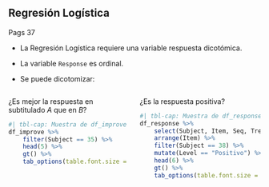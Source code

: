 ## Regresión Logística


::: {.notes}
Pags 37
:::


::: {.fragment .fade-in}
* La Regresión Logística requiere una variable respuesta dicotómica.
:::

::: {.fragment .fade-in}
* La variable `Response` es ordinal.
:::

::: {.fragment .fade-in}
* Se puede dicotomizar:
:::

:::: {.columns}
::: {.column width="50%"}
::: {.fragment .fade-in}

¿Es mejor la respuesta en subtitulado $A$ que en $B$?

```r
#| tbl-cap: Muestra de df_improve
df_improve %>%
    filter(Subject == 35) %>%
    head(5) %>%
    gt() %>%
    tab_options(table.font.size = 25)
```
:::
:::

::: {.column width="50%"}
::: {.fragment .fade-in}


¿Es la respuesta positiva?

```r
#| tbl-cap: Muestra de df_response con variable Level
df_response %>%
    select(Subject, Item, Seq, Treat, Response, Level) %>%
    arrange(Item) %>%
    filter(Subject == 38) %>%
    mutate(Level == "Positivo") %>%
    head(6) %>%
    gt() %>%
    tab_options(table.font.size = 25)
```

:::
:::
:::
